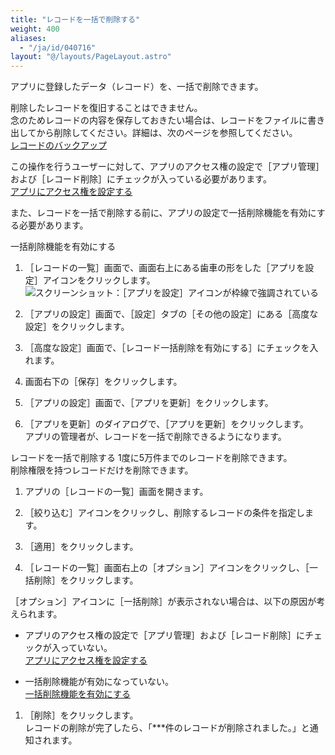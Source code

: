 ```yaml
---
title: "レコードを一括で削除する"
weight: 400
aliases:
  - "/ja/id/040716"
layout: "@/layouts/PageLayout.astro"
---
```




アプリに登録したデータ（レコード）を、一括で削除できます。

<Warning>

削除したレコードを復旧することはできません。  
念のためレコードの内容を保存しておきたい場合は、レコードをファイルに書き出してから削除してください。詳細は、次のページを参照してください。  
[レコードのバックアップ](/k/ja/id/04030.html)

</Warning>

この操作を行うユーザーに対して、アプリのアクセス権の設定で<Wovn>［アプリ管理］</Wovn>および<Wovn>［レコード削除］</Wovn>にチェックが入っている必要があります。  
[アプリにアクセス権を設定する](/k/ja/id/040589.html)  

また、レコードを一括で削除する前に、アプリの設定で一括削除機能を有効にする必要があります。

<Heading id="using_app_delete_bulk_10">一括削除機能を有効にする</Heading>
1. <Wovn>［レコードの一覧］</Wovn>画面で、画面右上にある歯車の形をした<Wovn>［アプリを設定］</Wovn>アイコンをクリックします。  
   <Img src="/k/kintone/img/settings_new_icon.png" alt="スクリーンショット：［アプリを設定］アイコンが枠線で強調されている" />

1. <Wovn>［アプリの設定］</Wovn>画面で、<Wovn>［設定］</Wovn>タブの<Wovn>［その他の設定］</Wovn>にある<Wovn>［高度な設定］</Wovn>をクリックします。

1. <Wovn>［高度な設定］</Wovn>画面で、<Wovn>［レコード一括削除を有効にする］</Wovn>にチェックを入れます。

1. 画面右下の<Wovn>［保存］</Wovn>をクリックします。

1. <Wovn>［アプリの設定］</Wovn>画面で、<Wovn>［アプリを更新］</Wovn>をクリックします。

1. <Wovn>［アプリを更新］</Wovn>のダイアログで、<Wovn>［アプリを更新］</Wovn>をクリックします。  
アプリの管理者が、レコードを一括で削除できるようになります。

<Heading id="using_app_delete_bulk_20">レコードを一括で削除する</Heading>
1度に5万件までのレコードを削除できます。  
削除権限を持つレコードだけを削除できます。

1. アプリの<Wovn>［レコードの一覧］</Wovn>画面を開きます。

1. <Wovn>［絞り込む］</Wovn>アイコンをクリックし、削除するレコードの条件を指定します。

1. <Wovn>［適用］</Wovn>をクリックします。

1. <Wovn>［レコードの一覧］</Wovn>画面右上の<Wovn>［オプション］</Wovn>アイコンをクリックし、<Wovn>［一括削除］</Wovn>をクリックします。

   <Note>

 <Wovn>［オプション］</Wovn>アイコンに<Wovn>［一括削除］</Wovn>が表示されない場合は、以下の原因が考えられます。

* アプリのアクセス権の設定で<Wovn>［アプリ管理］</Wovn>および<Wovn>［レコード削除］</Wovn>にチェックが入っていない。<Wovn></Wovn>  
  [アプリにアクセス権を設定する](/k/ja/id/040589.html)
* 一括削除機能が有効になっていない。  
  [一括削除機能を有効にする](#using_app_delete_bulk_10)

   </Note>

1. <Wovn>［削除］</Wovn>をクリックします。  
  レコードの削除が完了したら、「\*\*\*件のレコードが削除されました。」と通知されます。

